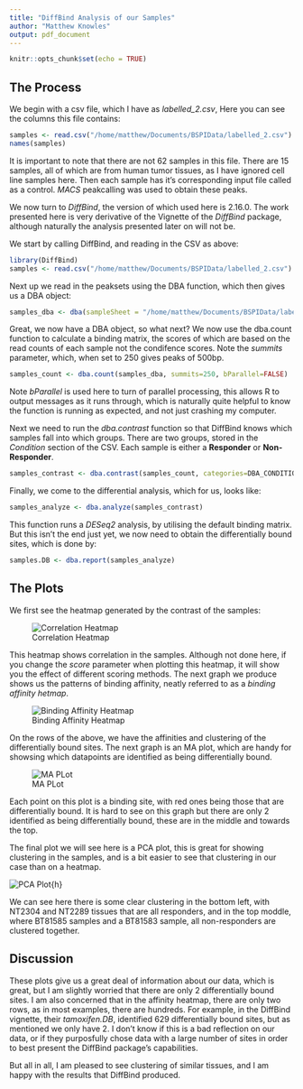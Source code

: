 ```yaml
---
title: "DiffBind Analysis of our Samples"
author: "Matthew Knowles"
output: pdf_document
---
```


```r
knitr::opts_chunk$set(echo = TRUE)
```

## The Process

We begin with a csv file, which I have as *labelled_2.csv*, Here you can see the columns this file contains:

```r
samples <- read.csv("/home/matthew/Documents/BSPIData/labelled_2.csv")
names(samples)
```

It is important to note that there are not 62 samples in this file. There are 15 samples, all of which are from human tumor tissues, as I have ignored cell line samples here. Then each sample has it's corresponding input file called as a control. *MACS* peakcalling was used to obtain these peaks. 

We now turn to *DiffBind*, the version of which used here is 2.16.0. The work presented here is very derivative of the Vignette of the *DiffBind* package, although naturally the analysis presented later on will not be.

We start by calling DiffBind, and reading in the CSV as above:

```r
library(DiffBind)
samples <- read.csv("/home/matthew/Documents/BSPIData/labelled_2.csv")
```

Next up we read in the peaksets using the DBA function, which then gives us a DBA object:

```r
samples_dba <- dba(sampleSheet = "/home/matthew/Documents/BSPIData/labelled_2.csv")
```

Great, we now have a DBA object, so what next? We now use the dba.count function to calculate a binding matrix, the scores of which are based on the read counts of each sample not the condifence scores. Note the *summits* parameter, which, when set to 250 gives peaks of 500bp. 

```r
samples_count <- dba.count(samples_dba, summits=250, bParallel=FALSE)
```

Note *bParallel* is used here to turn of parallel processing, this allows R to output messages as it runs through, which is naturally quite helpful to know the function is running as expected, and not just crashing my computer.

Next we need to run the *dba.contrast* function so that DiffBind knows which samples fall into which groups. There are two groups, stored in the *Condition* section of the CSV. Each sample is either a **Responder** or **Non-Responder**.

```r
samples_contrast <- dba.contrast(samples_count, categories=DBA_CONDITION)
```

Finally, we come to the differential analysis, which for us, looks like:

```r
samples_analyze <- dba.analyze(samples_contrast)
```

This function runs a *DESeq2* analysis, by utilising the default binding matrix. But this isn't the end just yet, we now need to obtain the differentially bound sites, which is done by:

```r
samples.DB <- dba.report(samples_analyze)
```

## The Plots

We first see the heatmap generated by the contrast of the samples:

![Correlation Heatmap](figures/heatmap.png){scale=0.6}

This heatmap shows correlation in the samples. Although not done here, if you change the *score* parameter when plotting this heatmap, it will show you the effect of different scoring methods. The next graph we produce shows us the patterns of binding affinity, neatly referred to as a *binding affinity hetmap*.

![Binding Affinity Heatmap](figures/affhmp.png){scale=0.4}

On the rows of the above, we have the affinities and clustering of the differentially bound sites. The next graph is an MA plot, which are handy for showsing which datapoints are identified as being differentially bound. 

![MA PLot](figures/maplot.png)

Each point on this plot is a binding site, with red ones being those that are differentially bound. It is hard to see on this graph but there are only 2 identified as being differentially bound, these are in the middle and towards the top. 

The final plot we will see here is a PCA plot, this is great for showing clustering in the samples, and is a bit easier to see that clustering in our case than on a heatmap.

![PCA Plot](figures/pcaplot.png){h}

We can see here there is some clear clustering in the bottom left, with NT2304 and NT2289 tissues that are all responders, and in the top moddle, where BT81585 samples and a BT81583 sample, all non-responders are clustered together. 

## Discussion

These plots give us a great deal of information about our data, which is great, but I am slightly worried that there are only 2 differentially bound sites. I am also concerned that in the affinity heatmap, there are only two rows, as in most examples, there are hundreds. For example, in the DiffBind vignette, their *tamoxifen.DB*, identified 629 differentially bound sites, but as mentioned we only have 2. I don't know if this is a bad reflection on our data, or if they purposfully chose data with a large number of sites in order to best present the DiffBind package's capabilities. 

But all in all, I am pleased to see clustering of similar tissues, and I am happy with the results that DiffBind produced. 